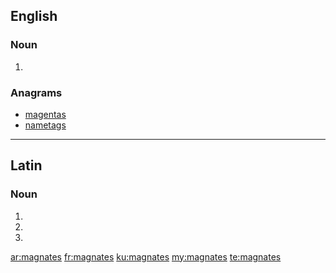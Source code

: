 ==English==

===Noun===
{{head|en|noun plural form}}

# {{plural of|magnate|lang=en}}

===Anagrams===
* [[magentas#English|magentas]]
* [[nametags#English|nametags]]

----

==Latin==

===Noun===
{{la-noun-form|magnātēs}}

# {{inflection of|magnās||nom|p|lang=la}}
# {{inflection of|magnās||acc|p|lang=la}}
# {{inflection of|magnās||voc|p|lang=la}}

[[ar:magnates]]
[[fr:magnates]]
[[ku:magnates]]
[[my:magnates]]
[[te:magnates]]